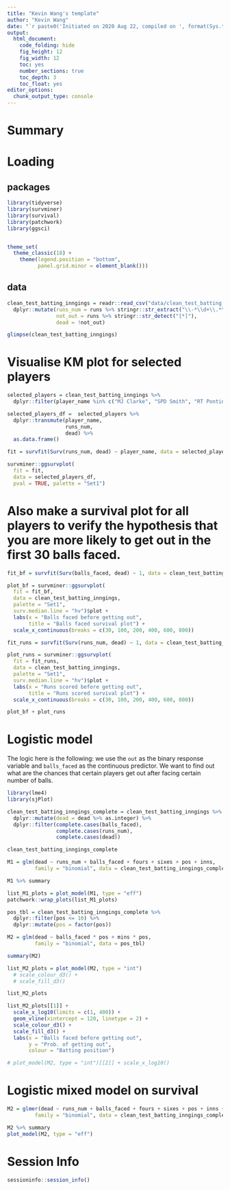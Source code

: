 ```yaml
---
title: "Kevin Wang's template"
author: "Kevin Wang"
date: "`r paste0('Initiated on 2020 Aug 22, compiled on ', format(Sys.time(), '%Y %b %d'))`"
output:
  html_document:
    code_folding: hide
    fig_height: 12
    fig_width: 12
    toc: yes
    number_sections: true
    toc_depth: 3
    toc_float: yes
editor_options: 
  chunk_output_type: console
---
```


# Summary

# Loading 

## packages
```r
library(tidyverse)
library(survminer)
library(survival)
library(patchwork)
library(ggsci)


theme_set(
  theme_classic(18) +
    theme(legend.position = "bottom", 
          panel.grid.minor = element_blank()))
```

## data

```r
clean_test_batting_inngings = readr::read_csv("data/clean_test_batting_inngings.csv") %>% 
  dplyr::mutate(runs_num = runs %>% stringr::str_extract("\\-*\\d+\\.*\\d*") %>% as.integer(),
                not_out = runs %>% stringr::str_detect("[*]"),
                dead = !not_out)

glimpse(clean_test_batting_inngings)
```

# Visualise KM plot for selected players
```r
selected_players = clean_test_batting_inngings %>% 
  dplyr::filter(player_name %in% c("MJ Clarke", "SPD Smith", "RT Ponting", "SR Waugh"))

selected_players_df =  selected_players %>% 
  dplyr::transmute(player_name, 
                   runs_num, 
                   dead) %>% 
  as.data.frame()

fit = survfit(Surv(runs_num, dead) ~ player_name, data = selected_players_df)

survminer::ggsurvplot(
  fit = fit, 
  data = selected_players_df, 
  pval = TRUE, palette = "Set1")
```


# Also make a survival plot for all players to verify the hypothesis that you are more likely to get out in the first 30 balls faced. 

```r
fit_bf = survfit(Surv(balls_faced, dead) ~ 1, data = clean_test_batting_inngings)

plot_bf = survminer::ggsurvplot(
  fit = fit_bf,
  data = clean_test_batting_inngings,
  palette = "Set1",
  surv.median.line = "hv")$plot + 
  labs(x = "Balls faced before getting out",
       title = "Balls faced survival plot") +
  scale_x_continuous(breaks = c(30, 100, 200, 400, 600, 800))
```



```r
fit_runs = survfit(Surv(runs_num, dead) ~ 1, data = clean_test_batting_inngings)

plot_runs = survminer::ggsurvplot(
  fit = fit_runs,
  data = clean_test_batting_inngings,
  palette = "Set1",
  surv.median.line = "hv")$plot +
  labs(x = "Runs scored before getting out",
       title = "Runs scored survival plot") +
  scale_x_continuous(breaks = c(30, 100, 200, 400, 600, 800))

plot_bf + plot_runs
```


# Logistic model 


The logic here is the following: we use the `out` as the binary response variable and `balls_faced` as the continuous predictor. We want to find out what are the chances that certain players get out after facing certain number of balls. 

```r
library(lme4)
library(sjPlot)

clean_test_batting_inngings_complete = clean_test_batting_inngings %>% 
  dplyr::mutate(dead = dead %>% as.integer) %>% 
  dplyr::filter(complete.cases(balls_faced), 
                complete.cases(runs_num),
                complete.cases(dead))

clean_test_batting_inngings_complete

M1 = glm(dead ~ runs_num + balls_faced + fours + sixes + pos + inns, 
         family = "binomial", data = clean_test_batting_inngings_complete)

M1 %>% summary

list_M1_plots = plot_model(M1, type = "eff")
patchwork::wrap_plots(list_M1_plots)
```


```r
pos_tbl = clean_test_batting_inngings_complete %>% 
  dplyr::filter(pos <= 10) %>% 
  dplyr::mutate(pos = factor(pos))

M2 = glm(dead ~ balls_faced * pos + mins * pos, 
         family = "binomial", data = pos_tbl)

summary(M2)

list_M2_plots = plot_model(M2, type = "int")
  # scale_colour_d3() +
  # scale_fill_d3()

list_M2_plots

list_M2_plots[[1]] + 
  scale_x_log10(limits = c(1, 400)) + 
  geom_vline(xintercept = 120, linetype = 2) +
  scale_colour_d3() +
  scale_fill_d3() +
  labs(x = "Balls faced before getting out", 
       y = "Prob. of getting out",
       colour = "Batting position")

# plot_model(M2, type = "int")[[2]] + scale_x_log10()
```



# Logistic mixed model on survival 

```r
M2 = glmer(dead ~ runs_num + balls_faced + fours + sixes + pos + inns + country + (1|player_name), 
         family = "binomial", data = clean_test_batting_inngings_complete)

M2 %>% summary
plot_model(M2, type = "eff")
```


# Session Info
```r
sessioninfo::session_info()
```

